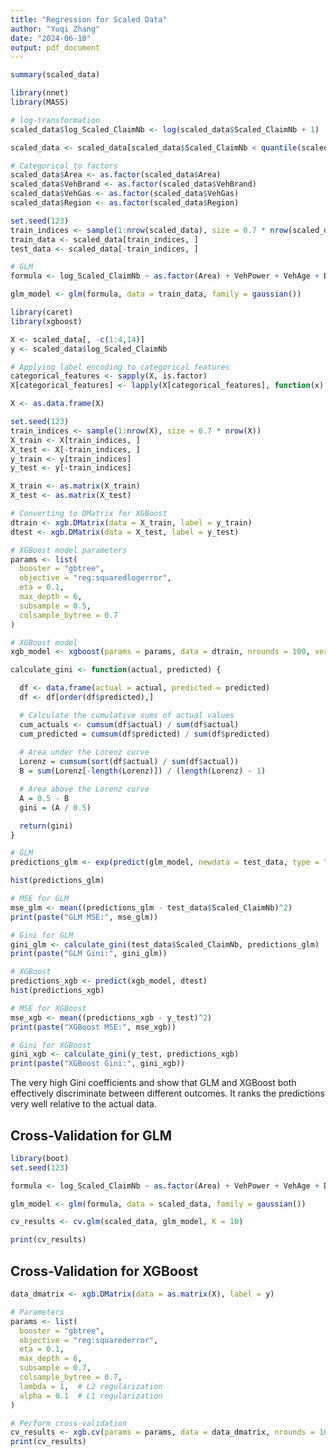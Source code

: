 ```yaml
---
title: "Regression for Scaled Data"
author: "Yuqi Zhang"
date: "2024-06-10"
output: pdf_document
---
```


```r
summary(scaled_data)
```

```r
library(nnet)
library(MASS)

# log-transformation
scaled_data$log_Scaled_ClaimNb <- log(scaled_data$Scaled_ClaimNb + 1)

scaled_data <- scaled_data[scaled_data$Scaled_ClaimNb < quantile(scaled_data$Scaled_ClaimNb, 0.99),]

# Categorical to factors
scaled_data$Area <- as.factor(scaled_data$Area)
scaled_data$VehBrand <- as.factor(scaled_data$VehBrand)
scaled_data$VehGas <- as.factor(scaled_data$VehGas)
scaled_data$Region <- as.factor(scaled_data$Region)

set.seed(123)
train_indices <- sample(1:nrow(scaled_data), size = 0.7 * nrow(scaled_data))
train_data <- scaled_data[train_indices, ]
test_data <- scaled_data[-train_indices, ]

# GLM
formula <- log_Scaled_ClaimNb ~ as.factor(Area) + VehPower + VehAge + DrivAge + BonusMalus + as.factor(VehBrand) + as.factor(VehGas) + as.factor(Region) + Density

glm_model <- glm(formula, data = train_data, family = gaussian())
```



```r
library(caret)
library(xgboost)

X <- scaled_data[, -c(1:4,14)]
y <- scaled_data$log_Scaled_ClaimNb

# Applying label encoding to categorical features
categorical_features <- sapply(X, is.factor)
X[categorical_features] <- lapply(X[categorical_features], function(x) as.integer(as.factor(x)))

X <- as.data.frame(X)

set.seed(123)
train_indices <- sample(1:nrow(X), size = 0.7 * nrow(X))
X_train <- X[train_indices, ]
X_test <- X[-train_indices, ]
y_train <- y[train_indices]
y_test <- y[-train_indices]

X_train <- as.matrix(X_train)
X_test <- as.matrix(X_test)

# Converting to DMatrix for XGBoost
dtrain <- xgb.DMatrix(data = X_train, label = y_train)
dtest <- xgb.DMatrix(data = X_test, label = y_test)

```

```r
# XGBoost model parameters
params <- list(
  booster = "gbtree",
  objective = "reg:squaredlogerror",
  eta = 0.1,
  max_depth = 6,
  subsample = 0.5,
  colsample_bytree = 0.7
)

# XGBoost model
xgb_model <- xgboost(params = params, data = dtrain, nrounds = 100, verbose = 0)

```


```r
calculate_gini <- function(actual, predicted) {

  df <- data.frame(actual = actual, predicted = predicted)
  df <- df[order(df$predicted),]

  # Calculate the cumulative sums of actual values
  cum_actuals <- cumsum(df$actual) / sum(df$actual)
  cum_predicted = cumsum(df$predicted) / sum(df$predicted)
  
  # Area under the Lorenz curve
  Lorenz = cumsum(sort(df$actual) / sum(df$actual))
  B = sum(Lorenz[-length(Lorenz)]) / (length(Lorenz) - 1)

  # Area above the Lorenz curve
  A = 0.5 - B
  gini = (A / 0.5)

  return(gini)
}

```

```r
# GLM
predictions_glm <- exp(predict(glm_model, newdata = test_data, type = "response")) - 1

hist(predictions_glm)

# MSE for GLM
mse_glm <- mean((predictions_glm - test_data$Scaled_ClaimNb)^2)
print(paste("GLM MSE:", mse_glm))

# Gini for GLM
gini_glm <- calculate_gini(test_data$Scaled_ClaimNb, predictions_glm)
print(paste("GLM Gini:", gini_glm))

```

```r
# XGBoost
predictions_xgb <- predict(xgb_model, dtest)
hist(predictions_xgb)

# MSE for XGBoost
mse_xgb <- mean((predictions_xgb - y_test)^2)
print(paste("XGBoost MSE:", mse_xgb))

# Gini for XGBoost
gini_xgb <- calculate_gini(y_test, predictions_xgb)
print(paste("XGBoost Gini:", gini_xgb))

```
The very high Gini coefficients and show that GLM and XGBoost both effectively discriminate between different outcomes. It ranks the predictions very well relative to the actual data.

## Cross-Validation for GLM
```r
library(boot)
set.seed(123)

formula <- log_Scaled_ClaimNb ~ as.factor(Area) + VehPower + VehAge + DrivAge + BonusMalus + as.factor(VehBrand) + as.factor(VehGas) + as.factor(Region) + Density

glm_model <- glm(formula, data = scaled_data, family = gaussian())

cv_results <- cv.glm(scaled_data, glm_model, K = 10)

print(cv_results)

```


## Cross-Validation for XGBoost

```r
data_dmatrix <- xgb.DMatrix(data = as.matrix(X), label = y)

# Parameters
params <- list(
  booster = "gbtree",
  objective = "reg:squarederror",
  eta = 0.1,
  max_depth = 6,
  subsample = 0.7,
  colsample_bytree = 0.7,
  lambda = 1,  # L2 regularization
  alpha = 0.1  # L1 regularization
)

# Perform cross-validation
cv_results <- xgb.cv(params = params, data = data_dmatrix, nrounds = 100, nfold = 5, metrics = "rmse", early_stopping_rounds = 10, showsd = TRUE)
print(cv_results)

```




